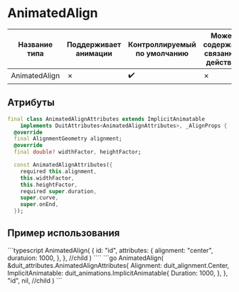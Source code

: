 
# AnimatedAlign

| Название типа| Поддерживает анимации | Контроллируемый по умолчанию | Может содержать связанное действие | Ссылка |
| - | - | - | - | - |
| AnimatedAlign | &cross; | :heavy_check_mark: | &cross; | [link](https://api.flutter.dev/flutter/widgets/AnimatedAlign-class.html) |

## Атрибуты

```dart
final class AnimatedAlignAttributes extends ImplicitAnimatable
    implements DuitAttributes<AnimatedAlignAttributes>, _AlignProps {
  @override
  final AlignmentGeometry alignment;
  @override
  final double? widthFactor, heightFactor;

  const AnimatedAlignAttributes({
    required this.alignment,
    this.widthFactor,
    this.heightFactor,
    required super.duration,
    super.curve,
    super.onEnd,
  });
```

## Пример использования

<Tabs groupId="lang">
  <TabItem value="ts" label="TypeScript" default>
    ```typescript
  AnimatedAlign(
    {
      id: "id",
      attributes: {
        alignment: "center",
        duratuion: 1000,
      },
    },
    //child
  )
    ````
  </TabItem>
  <TabItem value="go" label="Go">
    ```go
	AnimatedAlign(
		&duit_attributes.AnimatedAlignAttributes{
			Alignment: duit_alignment.Center,
			ImplicitAnimatable: duit_animations.ImplicitAnimatable{
				Duration: 1000,
			},
		},
		"id",
		nil, //child
	)
    ```
  </TabItem>
</Tabs>

